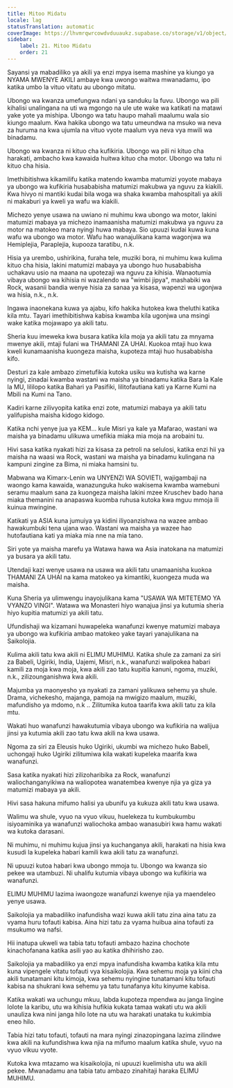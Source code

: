 ```yaml
---
title: Mitoo Midatu
locale: lag
statusTranslation: automatic
coverImage: https://lhvmrqwrcowdvduuaukz.supabase.co/storage/v1/object/public/strapi-uploads/small_cover-educacion-fundamental.webp-2d51a7828a2b1309555be27f7e2a61a0.webp
sidebar:
    label: 21. Mitoo Midatu
    order: 21
---
```

Sayansi ya mabadiliko ya akili ya enzi mpya isema mashine ya kiungo ya NYAMA MWENYE AKILI ambaye kwa uwongo waitwa mwanadamu, ipo katika umbo la vituo vitatu au ubongo mitatu.

Ubongo wa kwanza umefungwa ndani ya sanduku la fuvu. Ubongo wa pili kihalisi unalingana na uti wa mgongo na ule ute wake wa katikati na matawi yake yote ya mishipa. Ubongo wa tatu haupo mahali maalumu wala sio kiungo maalum. Kwa hakika ubongo wa tatu umeundwa na msuko wa neva za huruma na kwa ujumla na vituo vyote maalum vya neva vya mwili wa binadamu.

Ubongo wa kwanza ni kituo cha kufikiria. Ubongo wa pili ni kituo cha harakati, ambacho kwa kawaida huitwa kituo cha motor. Ubongo wa tatu ni kituo cha hisia.

Imethibitishwa kikamilifu katika matendo kwamba matumizi yoyote mabaya ya ubongo wa kufikiria husababisha matumizi makubwa ya nguvu za kiakili. Kwa hivyo ni mantiki kudai bila woga wa shaka kwamba mahospitali ya akili ni makaburi ya kweli ya wafu wa kiakili.

Michezo yenye usawa na uwiano ni muhimu kwa ubongo wa motor, lakini matumizi mabaya ya michezo inamaanisha matumizi makubwa ya nguvu za motor na matokeo mara nyingi huwa mabaya. Sio upuuzi kudai kuwa kuna wafu wa ubongo wa motor. Wafu hao wanajulikana kama wagonjwa wa Hemiplejia, Paraplejia, kupooza taratibu, n.k.

Hisia ya urembo, ushirikina, furaha tele, muziki bora, ni muhimu kwa kulima kituo cha hisia, lakini matumizi mabaya ya ubongo huo husababisha uchakavu usio na maana na upotezaji wa nguvu za kihisia. Wanaotumia vibaya ubongo wa kihisia ni wazalendo wa "wimbi jipya", mashabiki wa Rock, wasanii bandia wenye hisia za sanaa ya kisasa, wapenzi wa ugonjwa wa hisia, n.k., n.k.

Ingawa inaonekana kuwa ya ajabu, kifo hakika hutokea kwa theluthi katika kila mtu. Tayari imethibitishwa kabisa kwamba kila ugonjwa una msingi wake katika mojawapo ya akili tatu.

Sheria kuu imeweka kwa busara katika kila moja ya akili tatu za mnyama mwenye akili, mtaji fulani wa THAMANI ZA UHAI. Kuokoa mtaji huo kwa kweli kunamaanisha kuongeza maisha, kupoteza mtaji huo husababisha kifo.

Desturi za kale ambazo zimetufikia kutoka usiku wa kutisha wa karne nyingi, zinadai kwamba wastani wa maisha ya binadamu katika Bara la Kale la MU, lililopo katika Bahari ya Pasifiki, lilitofautiana kati ya Karne Kumi na Mbili na Kumi na Tano.

Kadiri karne zilivyopita katika enzi zote, matumizi mabaya ya akili tatu yalifupisha maisha kidogo kidogo.

Katika nchi yenye jua ya KEM... kule Misri ya kale ya Mafarao, wastani wa maisha ya binadamu ulikuwa umefikia miaka mia moja na arobaini tu.

Hivi sasa katika nyakati hizi za kisasa za petroli na selulosi, katika enzi hii ya maisha na waasi wa Rock, wastani wa maisha ya binadamu kulingana na kampuni zingine za Bima, ni miaka hamsini tu.

Mabwana wa Kimarx-Lenin wa UNYENZI WA SOVIETI, wajigambaji na waongo kama kawaida, wanazunguka huko wakisema kwamba wamebuni seramu maalum sana za kuongeza maisha lakini mzee Kruschev bado hana miaka themanini na anapaswa kuomba ruhusa kutoka kwa mguu mmoja ili kuinua mwingine.

Katikati ya ASIA kuna jumuiya ya kidini iliyoanzishwa na wazee ambao hawakumbuki tena ujana wao. Wastani wa maisha ya wazee hao hutofautiana kati ya miaka mia nne na mia tano.

Siri yote ya maisha marefu ya Watawa hawa wa Asia inatokana na matumizi ya busara ya akili tatu.

Utendaji kazi wenye usawa na usawa wa akili tatu unamaanisha kuokoa THAMANI ZA UHAI na kama matokeo ya kimantiki, kuongeza muda wa maisha.

Kuna Sheria ya ulimwengu inayojulikana kama "USAWA WA MITETEMO YA VYANZO VINGI". Watawa wa Monasteri hiyo wanajua jinsi ya kutumia sheria hiyo kupitia matumizi ya akili tatu.

Ufundishaji wa kizamani huwapeleka wanafunzi kwenye matumizi mabaya ya ubongo wa kufikiria ambao matokeo yake tayari yanajulikana na Saikolojia.

Kulima akili tatu kwa akili ni ELIMU MUHIMU. Katika shule za zamani za siri za Babeli, Ugiriki, India, Uajemi, Misri, n.k., wanafunzi walipokea habari kamili za moja kwa moja, kwa akili zao tatu kupitia kanuni, ngoma, muziki, n.k., zilizounganishwa kwa akili.

Majumba ya maonyesho ya nyakati za zamani yalikuwa sehemu ya shule. Drama, vichekesho, majanga, pamoja na mwigizo maalum, muziki, mafundisho ya mdomo, n.k .. Zilitumika kutoa taarifa kwa akili tatu za kila mtu.

Wakati huo wanafunzi hawakutumia vibaya ubongo wa kufikiria na walijua jinsi ya kutumia akili zao tatu kwa akili na kwa usawa.

Ngoma za siri za Eleusis huko Ugiriki, ukumbi wa michezo huko Babeli, uchongaji huko Ugiriki zilitumiwa kila wakati kupeleka maarifa kwa wanafunzi.

Sasa katika nyakati hizi zilizoharibika za Rock, wanafunzi waliochanganyikiwa na waliopotea wanatembea kwenye njia ya giza ya matumizi mabaya ya akili.

Hivi sasa hakuna mifumo halisi ya ubunifu ya kukuza akili tatu kwa usawa.

Walimu wa shule, vyuo na vyuo vikuu, huelekeza tu kumbukumbu isiyoaminika ya wanafunzi waliochoka ambao wanasubiri kwa hamu wakati wa kutoka darasani.

Ni muhimu, ni muhimu kujua jinsi ya kuchanganya akili, harakati na hisia kwa kusudi la kupeleka habari kamili kwa akili tatu za wanafunzi.

Ni upuuzi kutoa habari kwa ubongo mmoja tu. Ubongo wa kwanza sio pekee wa utambuzi. Ni uhalifu kutumia vibaya ubongo wa kufikiria wa wanafunzi.

ELIMU MUHIMU lazima iwaongoze wanafunzi kwenye njia ya maendeleo yenye usawa.

Saikolojia ya mabadiliko inafundisha wazi kuwa akili tatu zina aina tatu za vyama huru tofauti kabisa. Aina hizi tatu za vyama huibua aina tofauti za msukumo wa nafsi.

Hii inatupa ukweli wa tabia tatu tofauti ambazo hazina chochote kinachofanana katika asili yao au katika dhihirisho zao.

Saikolojia ya mabadiliko ya enzi mpya inafundisha kwamba katika kila mtu kuna vipengele vitatu tofauti vya kisaikolojia. Kwa sehemu moja ya kiini cha akili tunatamani kitu kimoja, kwa sehemu nyingine tunatamani kitu tofauti kabisa na shukrani kwa sehemu ya tatu tunafanya kitu kinyume kabisa.

Katika wakati wa uchungu mkuu, labda kupoteza mpendwa au janga lingine lolote la karibu, utu wa kihisia hufikia kukata tamaa wakati utu wa akili unauliza kwa nini janga hilo lote na utu wa harakati unataka tu kukimbia eneo hilo.

Tabia hizi tatu tofauti, tofauti na mara nyingi zinazopingana lazima zilindwe kwa akili na kufundishwa kwa njia na mifumo maalum katika shule, vyuo na vyuo vikuu vyote.

Kutoka kwa mtazamo wa kisaikolojia, ni upuuzi kuelimisha utu wa akili pekee. Mwanadamu ana tabia tatu ambazo zinahitaji haraka ELIMU MUHIMU.

